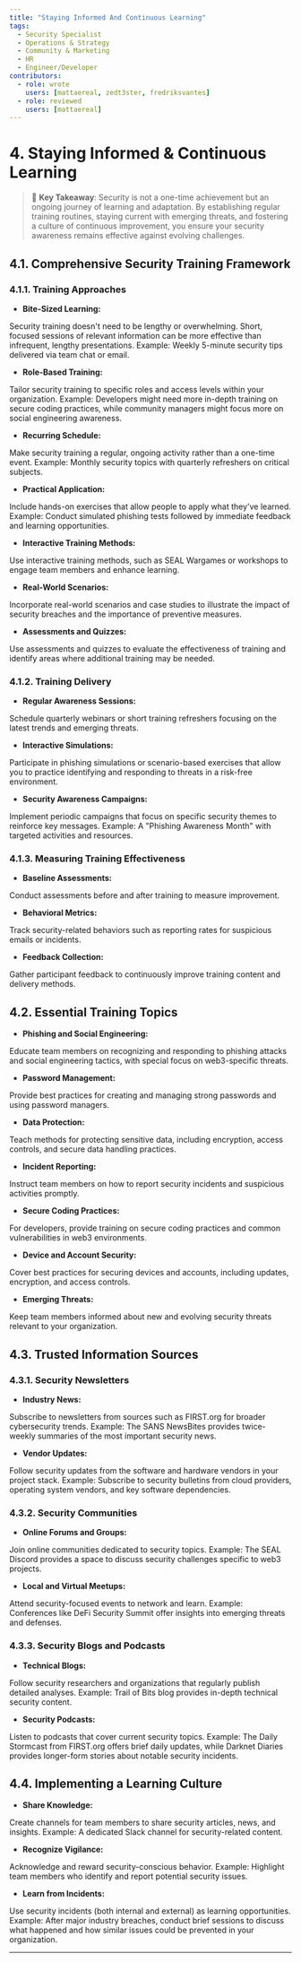 ```yaml
---
title: "Staying Informed And Continuous Learning"
tags:
  - Security Specialist
  - Operations & Strategy
  - Community & Marketing
  - HR
  - Engineer/Developer
contributors:
  - role: wrote
    users: [mattaereal, zedt3ster, fredriksvantes]
  - role: reviewed
    users: [mattaereal]
---
```



<TagProvider>
<TagFilter />

# 4. Staying Informed & Continuous Learning

<TagList tags={frontmatter.tags} />
<AttributionList contributors={frontmatter.contributors} />

> 🔑 **Key Takeaway**: Security is not a one-time achievement but an ongoing journey of learning and adaptation. By
> establishing regular training routines, staying current with emerging threats, and fostering a culture of continuous
> improvement, you ensure your security awareness remains effective against evolving challenges.

## 4.1. Comprehensive Security Training Framework

### 4.1.1. Training Approaches

- **Bite-Sized Learning:**

Security training doesn't need to be lengthy or overwhelming. Short, focused sessions of relevant information can be
more effective than infrequent, lengthy presentations.
Example: Weekly 5-minute security tips delivered via team chat or email.

- **Role-Based Training:**

Tailor security training to specific roles and access levels within your organization.
Example: Developers might need more in-depth training on secure coding practices, while community managers might focus
more on social engineering awareness.

- **Recurring Schedule:**

Make security training a regular, ongoing activity rather than a one-time event.
Example: Monthly security topics with quarterly refreshers on critical subjects.

- **Practical Application:**

Include hands-on exercises that allow people to apply what they've learned.
Example: Conduct simulated phishing tests followed by immediate feedback and learning opportunities.

- **Interactive Training Methods:**

Use interactive training methods, such as SEAL Wargames or workshops to engage team members and enhance learning.

- **Real-World Scenarios:**

Incorporate real-world scenarios and case studies to illustrate the impact of security breaches and the importance of
preventive measures.

- **Assessments and Quizzes:**

Use assessments and quizzes to evaluate the effectiveness of training and identify areas where additional training may
be needed.

### 4.1.2. Training Delivery

- **Regular Awareness Sessions:**

Schedule quarterly webinars or short training refreshers focusing on the latest trends and emerging threats.

- **Interactive Simulations:**

Participate in phishing simulations or scenario-based exercises that allow you to practice identifying and responding to
threats in a risk-free environment.

- **Security Awareness Campaigns:**

Implement periodic campaigns that focus on specific security themes to reinforce key messages.
Example: A "Phishing Awareness Month" with targeted activities and resources.

### 4.1.3. Measuring Training Effectiveness

- **Baseline Assessments:**

Conduct assessments before and after training to measure improvement.

- **Behavioral Metrics:**

Track security-related behaviors such as reporting rates for suspicious emails or incidents.

- **Feedback Collection:**

Gather participant feedback to continuously improve training content and delivery methods.

## 4.2. Essential Training Topics

- **Phishing and Social Engineering:**

Educate team members on recognizing and responding to phishing attacks and social engineering tactics, with special
focus on web3-specific threats.

- **Password Management:**

Provide best practices for creating and managing strong passwords and using password managers.

- **Data Protection:**

Teach methods for protecting sensitive data, including encryption, access controls, and secure data handling practices.

- **Incident Reporting:**

Instruct team members on how to report security incidents and suspicious activities promptly.

- **Secure Coding Practices:**

For developers, provide training on secure coding practices and common vulnerabilities in web3 environments.

- **Device and Account Security:**

Cover best practices for securing devices and accounts, including updates, encryption, and access controls.

- **Emerging Threats:**

Keep team members informed about new and evolving security threats relevant to your organization.

## 4.3. Trusted Information Sources

### 4.3.1. Security Newsletters

- **Industry News:**

Subscribe to newsletters from sources such as FIRST.org for broader cybersecurity trends.
Example: The SANS NewsBites provides twice-weekly summaries of the most important security news.

- **Vendor Updates:**

Follow security updates from the software and hardware vendors in your project stack.
Example: Subscribe to security bulletins from cloud providers, operating system vendors, and key software dependencies.

### 4.3.2. Security Communities

- **Online Forums and Groups:**

Join online communities dedicated to security topics.
Example: The SEAL Discord provides a space to discuss security challenges specific to web3 projects.

- **Local and Virtual Meetups:**

Attend security-focused events to network and learn.
Example: Conferences like DeFi Security Summit offer insights into emerging threats and defenses.

### 4.3.3. Security Blogs and Podcasts

- **Technical Blogs:**

Follow security researchers and organizations that regularly publish detailed analyses.
Example: Trail of Bits blog provides in-depth technical security content.

- **Security Podcasts:**

Listen to podcasts that cover current security topics.
Example: The Daily Stormcast from FIRST.org offers brief daily updates, while Darknet Diaries provides longer-form
stories about notable security incidents.

## 4.4. Implementing a Learning Culture

- **Share Knowledge:**

Create channels for team members to share security articles, news, and insights.
Example: A dedicated Slack channel for security-related content.

- **Recognize Vigilance:**

Acknowledge and reward security-conscious behavior.
Example: Highlight team members who identify and report potential security issues.

- **Learn from Incidents:**

Use security incidents (both internal and external) as learning opportunities.
Example: After major industry breaches, conduct brief sessions to discuss what happened and how similar issues could be
prevented in your organization.

---

</TagProvider>
<ContributeFooter />

